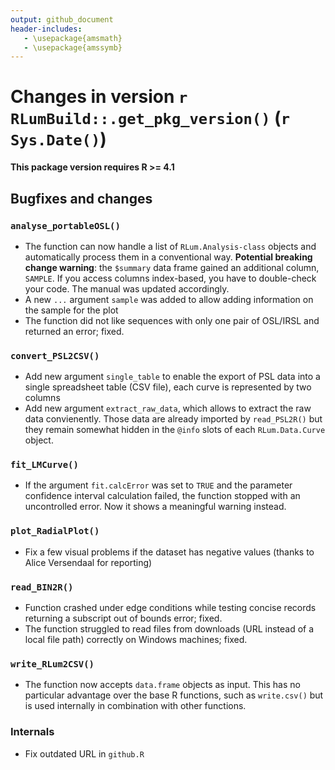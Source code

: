 ```yaml
---
output: github_document
header-includes:
   - \usepackage{amsmath}
   - \usepackage{amssymb}
---
```

<!-- NEWS.md was auto-generated by NEWS.Rmd. Please DO NOT edit by hand!-->

# Changes in version `r RLumBuild::.get_pkg_version()` (`r Sys.Date()`)

**This package version requires R >= 4.1**

## Bugfixes and changes

### `analyse_portableOSL()`
* The function can now handle a list of `RLum.Analysis-class` objects and automatically process 
them in a conventional way. **Potential breaking change warning**: the `$summary` data frame
gained an additional column, `SAMPLE`. If you access columns index-based, you 
have to double-check your code. The manual was updated accordingly.
* A new `...` argument `sample` was added to allow adding information on the sample for the plot
* The function did not like sequences with only one pair of OSL/IRSL and returned an error; fixed. 

### `convert_PSL2CSV()`
* Add new argument `single_table` to enable the export of PSL data into a single spreadsheet table (CSV file), 
each curve is represented by two columns
* Add new argument `extract_raw_data`, which allows to extract the raw data convienently. Those data are already imported by 
`read_PSL2R()` but they remain somewhat hidden in the `@info` slots of each `RLum.Data.Curve` object. 

### `fit_LMCurve()`
* If the argument `fit.calcError` was set to `TRUE` and the parameter confidence interval 
calculation failed, the function stopped with an uncontrolled error. Now it shows a meaningful 
warning instead. 

### `plot_RadialPlot()`
* Fix a few visual problems if the dataset has negative values (thanks to Alice Versendaal for reporting)

### `read_BIN2R()`
* Function crashed under edge conditions while testing concise records returning a 
subscript out of bounds error; fixed.
* The function struggled to read files from downloads (URL instead of a local file path) correctly 
on Windows machines; fixed. 

### `write_RLum2CSV()`
* The function now accepts `data.frame` objects as input. This has no particular advantage
over the base R functions, such as `write.csv()` but is used internally in combination with 
other functions. 

### Internals
* Fix outdated URL in `github.R`

